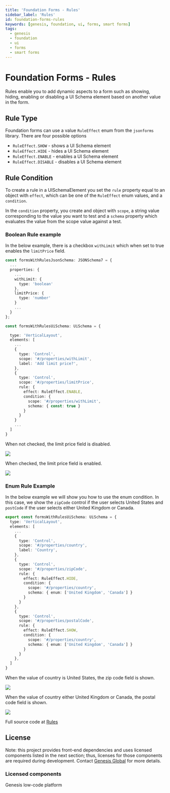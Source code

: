 ---
title: 'Foundation Forms - Rules'
sidebar_label: 'Rules'
id: foundation-forms-rules
keywords: [genesis, foundation, ui, forms, smart forms]
tags:
  - genesis
  - foundation
  - ui
  - forms
  - smart forms
---

# Foundation Forms - Rules

Rules enable you to add dynamic aspects to a form such as showing, hiding, enabling or disabling a UI Schema element based on another value in the form.

## Rule Type

Foundation forms can use a value `RuleEffect` enum from the `jsonforms` library. There are four possible options

- `RuleEffect.SHOW` - shows a UI Schema element
- `RuleEffect.HIDE` - hides a UI Schema element
- `RuleEffect.ENABLE` - enables a UI Schema element
- `RuleEffect.DISABLE` - disables a UI Schema element

## Rule Condition

To create a rule in a UISchemaElement you set the `rule` property equal to an object with `effect`, which can be one of the `RuleEffect` enum values, and a `condition`.

In the `condition` property, you create and object with `scope`, a string value corresponding to the value you want to test and a `schema` property which evaluates the value from the scope value against a test.


### Boolean Rule example

In the below example, there is a checkbox `withLimit` which when set to true enables the `limitPrice` field.

```ts
const formsWithRulesJsonSchema: JSONSchema7 = {
  ...
  properties: {
    ...
    withLimit: {
      type: 'boolean'
    },
    limitPrice: {
      type: 'number'
    }
    ...
  }
};

const formsWithRulesUiSchema: UiSchema = {

  type: 'VerticalLayout',
  elements: [
    ...
    {
      type: 'Control',
      scope: '#/properties/withLimit',
      label: 'Add limit price?',
    },
    {
      type: 'Control',
      scope: '#/properties/limitPrice',
      rule: {
        effect: RuleEffect.ENABLE,
        condition: {
          scope: '#/properties/withLimit',
          schema: { const: true }
        }
      }
    }
    ...
  ]
}
```

When not checked, the limit price field is disabled.

![](/img/smart-forms/rules-disabled.png)

When checked, the limit price field is enabled.

![](/img/smart-forms/rules-enabled.png)

### Enum Rule Example

In the below example we will show you how to use the enum condition. In this case, we show the `zipCode` control if the user selects United States and `postCode` if the user selects either United Kingdom or Canada.

```ts
export const formsWithRulesUiSchema: UiSchema = {
  type: 'VerticalLayout',
  elements: [
    ...
    {
      type: 'Control',
      scope: '#/properties/country',
      label: 'Country',
    },
    {
      type: 'Control',
      scope: '#/properties/zipCode',
      rule: {
        effect: RuleEffect.HIDE,
        condition: {
          scope: '#/properties/country',
          schema: { enum: ['United Kingdom', 'Canada'] }
        }
      }
    },
    {
      type: 'Control',
      scope: '#/properties/postalCode',
      rule: {
        effect: RuleEffect.SHOW,
        condition: {
          scope: '#/properties/country',
          schema: { enum: ['United Kingdom', 'Canada'] }
        }
      }
    },
  ]
}
```

When the value of country is United States, the zip code field is shown.

![](/img/smart-forms/limit-not-checked.png)

When the value of country either United Kingdom or Canada, the postal code field is shown.

![](/img/smart-forms/limit-checked.png)

Full source code at [Rules](https://github.com/genesiscommunitysuccess/form-examples/tree/main/client/src/routes/forms-with-rules)

## License

Note: this project provides front-end dependencies and uses licensed components listed in the next section; thus, licenses for those components are required during development. Contact [Genesis Global](https://genesis.global/contact-us/) for more details.

### Licensed components
Genesis low-code platform
